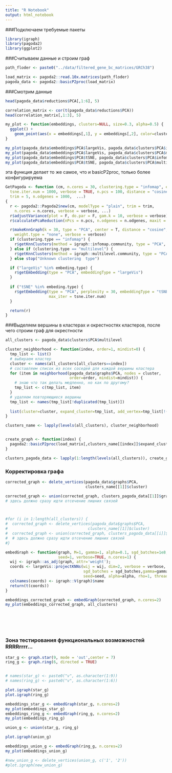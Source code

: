 ```yaml
---
title: "R Notebook"
output: html_notebook
---
```


###Подключаем требуемые пакеты
```r

library(igraph)
library(pagoda2)
library(ggplot2)

```
###Считываем данные и строим граф
```r

path_floder <- paste0("../data/filtered_gene_bc_matrices/GRCh38")

load_matrix <- pagoda2::read.10x.matrices(path_floder)
pagoda_data <- pagoda2::basicP2proc(load_matrix)

```
###Смотрим данные
```r

head(pagoda_data$reductions$PCA[,1:6], 5)

```
```r

correlation_matrix <- cor(t(pagoda_data$reductions$PCA))
head(correlation_matrix[,1:3], 5)

```
```r

my_plot <- function(embeddings, clusters=NULL, size=0.3, alpha=0.5) {
  ggplot() + 
    geom_point(aes(x = embeddings[,1], y = embeddings[,2], color=clusters), size=size, alpha=alpha)
}

my_plot(pagoda_data$embeddings$PCA$largeVis, pagoda_data$clusters$PCA$infomap)
my_plot(pagoda_data$embeddings$PCA$largeVis, pagoda_data$clusters$PCA$multilevel)
my_plot(pagoda_data$embeddings$PCA$tSNE, pagoda_data$clusters$PCA$infomap)
my_plot(pagoda_data$embeddings$PCA$tSNE, pagoda_data$clusters$PCA$multilevel)

```
эта функция делает то же самое, что и basicP2proc, только более конфигурируема
```r

GetPagoda <- function (cm, n.cores = 30, clustering.type = "infomap", embeding.type = "tSNE", 
  tsne.iter.num = 1000, verbose = TRUE, n.pcs = 100, distance = "cosine", 
  trim = 5, n.odgenes = 1000,  ...) 
{
  r <- pagoda2::Pagoda2$new(cm, modelType = "plain", trim = trim, 
    n.cores = n.cores, verbose = verbose, ...)
  r$adjustVariance(plot = F, do.par = F, gam.k = 10, verbose = verbose)
  r$calculatePcaReduction(nPcs = n.pcs, n.odgenes = n.odgenes, maxit = 1000)

  r$makeKnnGraph(k = 30, type = "PCA", center = T, distance = "cosine", 
    weight.type = "none", verbose = verbose)
  if (clustering.type == "infomap") {
    r$getKnnClusters(method = igraph::infomap.community, type = "PCA", name = "infomap")
  } else if (clustering.type == "multilevel") {
    r$getKnnClusters(method = igraph::multilevel.community, type = "PCA", name = "multilevel")
  } else stop("Unknown clustering  type")

  if ("largeVis" %in% embeding.type) {
    r$getEmbedding(type = "PCA", embeddingType = "largeVis")
  }
  
  if ("tSNE" %in% embeding.type) {
    r$getEmbedding(type = "PCA", perplexity = 30, embeddingType = "tSNE", 
                   max_iter = tsne.iter.num)
  }

  return(r)
}

```
###Выделяем вершины в кластерах и окрестностях кластеров, после чего строим граф для окрестности
```r

all_clusters <- pagoda_data$clusters$PCA$multilevel

cluster_neighborhood <- function(index, order=1, mindist=0) {
  tmp_list <- list()
  # выбираем кластер
  cluster <- names(all_clusters[all_clusters==index])
  # составляем список из всех соседей для каждой вершины кластера
  for (item in neighborhood(pagoda_data$graphs$PCA, nodes = cluster, 
                            order=order, mindist=mindist)) {
    # знаю что так делать медленно, но как по другому?
    tmp_list <- c(tmp_list, item)
  }
  # удаляем повторяющиеся вершины
  tmp_list <- names(tmp_list[!duplicated(tmp_list)])
  
  list(cluster=cluster, expand_cluster=tmp_list, add_vertex=tmp_list[!(tmp_list %in% cluster)])
}

clusters_name <- lapply(levels(all_clusters), cluster_neighborhood)


create_graph <- function(index) {
  pagoda2::basicP2proc(load_matrix[,clusters_name[[index]]$expand_cluster])
}

clusters_pagoda_data <- lapply(1:length(levels(all_clusters)), create_graph)

```
### Корректировка графа 
```r

corrected_graph <- delete_vertices(pagoda_data$graphs$PCA,
                                   clusters_name[[1]]$cluster)

corrected_graph <- union(corrected_graph, clusters_pagoda_data[[1]]$graphs$PCA)
# здесь должно сразу идти отсечение лишних связей



#for (i in 1:length(all_clusters)) {
#  corrected_graph <- delete_vertices(pagoda_data$graphs$PCA,
#                                   clusters_name[[1]]$cluster)
#  corrected_graph <- union(corrected_graph, clusters_pagoda_data[[i]]$graphs$PCA)
#  # здесь должно сразу идти отсечение лишних связей
#}

```
```r

embedGraph <- function(graph, M=1, gamma=1, alpha=0.1, sgd_batches=1e8,
                       seed=1, verbose=TRUE, n.cores=1) {
  wij <- igraph::as_adj(graph, attr='weight');
  coords <- largeVis::projectKNNs(wij = wij, dim=2, verbose = verbose,
                                  sgd_batches = sgd_batches,gamma=gamma, M=M,
                                  seed=seed, alpha=alpha, rho=1, threads=n.cores)
  colnames(coords) <- igraph::V(graph)$name
  return(t(coords))
}

embeddings_corrected_graph <- embedGraph(corrected_graph, n.cores=2)
my_plot(embeddings_corrected_graph, all_clusters)

```
```r


```
```r
```
```r
```
```r

```
```r


```
### Зона тестирования функциональных возможностей RRRRrrrr...
```r
star_g <- graph.star(9, mode = 'out',center = 7)
ring_g <- graph.ring(6, directed = TRUE)


# names(star_g) <- paste0("v", as.character(1:9))
# names(ring_g) <- paste0("v", as.character(1:6))

plot.igraph(star_g)
plot.igraph(ring_g)

embeddings_star_g <- embedGraph(star_g, n.cores=2)
my_plot(embeddings_star_g)
embeddings_ring_g <- embedGraph(ring_g, n.cores=2)
my_plot(embeddings_ring_g)

union_g <- union(star_g, ring_g)

plot.igraph(union_g)

embeddings_union_g <- embedGraph(ring_g, n.cores=2)
my_plot(embeddings_union_g)

#new_union_g <- delete_vertices(union_g, c('1', '2'))
#plot.igraph(new_union_g)

```
```r

```
```r

```